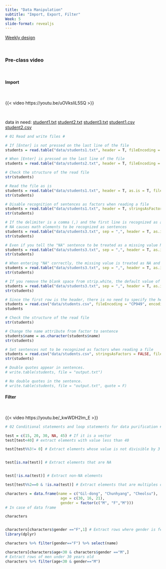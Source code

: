 ```yaml
---
title: "Data Manipulation"
subtitle: "Import, Export, Filter"
Week: 5
slide-format: revealjs
---
```


[Weekly design](https://changjunlee.com/teaching/ds101/weekly/)

<br>

### Pre-class video

<br> 

#### Import 

<br> 

{{< video https://youtu.be/uOVksIiL5SQ >}}

<br> 


data in need: 
[student1.txt](data/students1.txt)
[student2.txt](data/students2.txt)
[student3.txt](data/students3.txt)
[student1.csv](data/students.csv)
[student2.csv](data/students2.csv)


```r
# 01 Read and write files #

# If [Enter] is not pressed on the last line of the file
students = read.table("data/students1.txt", header = T, fileEncoding = "CP949", encoding = "UTF-8")

# When [Enter] is pressed on the last line of the file
students = read.table("data/students2.txt", header = T, fileEncoding = "CP949", encoding = "UTF-8")

# Check the structure of the read file
str(students)

# Read the file as is
students = read.table("data/students1.txt", header = T, as.is = T, fileEncoding = "CP949", encoding = "UTF-8")
str(students)

# Disable recognition of sentences as factors when reading a file
students = read.table("data/students1.txt", header = T, stringsAsFactors = F, fileEncoding = "CP949", encoding = "UTF-8")
str(students)

# If the delimiter is a comma (,) and the first line is recognized as a header, the file is read as is.
# NA causes math elements to be recognized as sentences
students = read.table("data/students3.txt", sep = ",", header = T, as.is = T, fileEncoding = "CP949", encoding = "UTF-8")
str(students)

# Even if you tell the "NA" sentence to be treated as a missing value NA, it will not be processed. This is because a correct sentence requires a space before NA.
students = read.table("data/students3.txt", sep = ",", header = T, as.is = T, na.strings = "NA", fileEncoding = "CP949", encoding = "UTF-8")
str(students)

# When entering "NA" correctly, the missing value is treated as NA and all math elements are recognized as numbers.
students = read.table("data/students3.txt", sep = ",", header = T, as.is = T, na.strings = " NA", fileEncoding = "CP949", encoding = "UTF-8")
str(students)

# If you remove the blank space from strip.white, the default value of na.string will be set to "NA", so all math elements will be recognized as numbers.
students = read.table("data/students3.txt", sep = ",", header = T, as.is = T, strip.white = T, fileEncoding = "CP949", encoding = "UTF-8")
str(students)

# Since the first row is the header, there is no need to specify the header option
students = read.csv("data/students.csv", fileEncoding = "CP949", encoding = "UTF-8")
students

# Check the structure of the read file
str(students)

# Change the name attribute from factor to sentence
students$name = as.character(students$name)
str(students)

# Set sentences not to be recognized as factors when reading a file
students = read.csv("data/students.csv", stringsAsFactors = FALSE, fileEncoding = "CP949", encoding = "UTF-8")
str(students)

# Double quotes appear in sentences.
# write.table(students, file = "output.txt")

# No double quotes in the sentence.
# write.table(students, file = "output.txt", quote = F)

```





#### Filter

<br> 

{{< video https://youtu.be/_kwWDH2lm_E >}}

```r
# 02 Conditional statements and loop statements for data purification #

test = c(15, 20, 30, NA, 45) # If it is a vector
test[test<40] # extract elements with value less than 40

test[test%%3!= 0] # Extract elements whose value is not divisible by 3


test[is.na(test)] # Extract elements that are NA


test[!is.na(test)] # Extract non-NA elements

test[test%%2==0 & !is.na(test)] # Extract elements that are multiples of 2 but are not NA

characters = data.frame(name = c("Gil-dong", "Chunhyang", "Cheolsu"),
                         age = c(30, 16, 21),
                         gender = factor(c("M", "F","M")))
# In case of data frame

characters


characters[characters$gender =="F",1] # Extract rows where gender is female
library(dplyr)

characters %>% filter(gender=="F") %>% select(name)

characters[characters$age<30 & characters$gender =="M",]
# Extract rows of men under 30 years old
characters %>% filter(age<30 & gender=="M")
```


